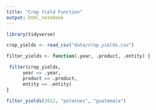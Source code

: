 ```yaml
---
title: "Crop Yield Function"
output: html_notebook
---
```



```r
library(tidyverse)

crop_yields <- read_csv("data/crop_yields.csv")

filter_yields <- function(.year, .product, .entity) {

 filter(crop_yields,
      year == .year,
      product == .product,
      entity == .entity)
}

filter_yields(2012, "potatoes", "guatemala")
```
